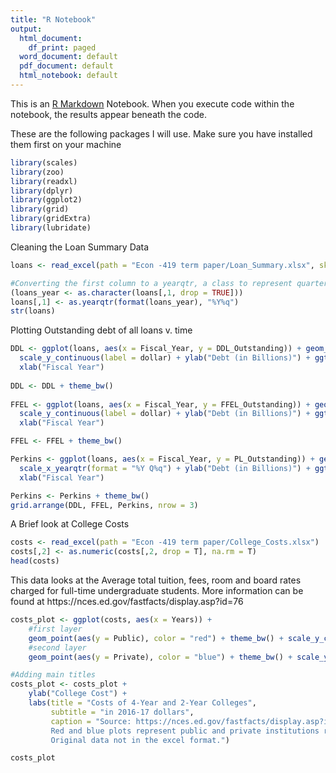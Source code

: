 ```yaml
---
title: "R Notebook"
output:
  html_document:
    df_print: paged
  word_document: default
  pdf_document: default
  html_notebook: default
---
```


This is an [R Markdown](http://rmarkdown.rstudio.com) Notebook. When you execute code within the notebook, the results appear beneath the code. 

 
These are the following packages I will use. Make sure you have installed them first on your machine
```r
library(scales)
library(zoo)
library(readxl)
library(dplyr)
library(ggplot2) 
library(grid)
library(gridExtra)
library(lubridate)
```

Cleaning the Loan Summary Data
```r
loans <- read_excel(path = "Econ -419 term paper/Loan_Summary.xlsx", skip = 4)

#Converting the first column to a yearqtr, a class to represent quarterly data. 
(loans_year <- as.character(loans[,1, drop = TRUE]))
loans[,1] <- as.yearqtr(format(loans_year), "%Y%q")
str(loans)
```

Plotting Outstanding debt of all loans v. time
```r
DDL <- ggplot(loans, aes(x = Fiscal_Year, y = DDL_Outstanding)) + geom_line(color = "blue") + scale_x_yearqtr(format = "%Y Q%q") + 
  scale_y_continuous(label = dollar) + ylab("Debt (in Billions)") + ggtitle("Direct Loans") +
  xlab("Fiscal Year") 
  
DDL <- DDL + theme_bw()
  
FFEL <- ggplot(loans, aes(x = Fiscal_Year, y = FFEL_Outstanding)) + geom_line(color = "green") + scale_x_yearqtr(format = "%Y Q%q") + 
  scale_y_continuous(label = dollar) + ylab("Debt (in Billions)") + ggtitle("Federal Family Education") +
  xlab("Fiscal Year")

FFEL <- FFEL + theme_bw()

Perkins <- ggplot(loans, aes(x = Fiscal_Year, y = PL_Outstanding)) + geom_line(color = "red") + 
  scale_x_yearqtr(format = "%Y Q%q") + ylab("Debt (in Billions)") + ggtitle("Perkins") + xlab("Fiscal Year")
  xlab("Fiscal Year")

Perkins <- Perkins + theme_bw()
grid.arrange(DDL, FFEL, Perkins, nrow = 3)

```

A Brief look at College Costs

```r
costs <- read_excel(path = "Econ -419 term paper/College_Costs.xlsx")
costs[,2] <- as.numeric(costs[,2, drop = T], na.rm = T)
head(costs)
```
This data looks at the Average total tuition, fees, room and board rates charged for full-time undergraduate students. More information can be found at https://nces.ed.gov/fastfacts/display.asp?id=76

```r
costs_plot <- ggplot(costs, aes(x = Years)) +
    #first layer
    geom_point(aes(y = Public), color = "red") + theme_bw() + scale_y_continuous(label = dollar) +
    #second layer
    geom_point(aes(y = Private), color = "blue") + theme_bw() + scale_y_continuous(label = dollar)

#Adding main titles
costs_plot <- costs_plot + 
    ylab("College Cost") +
    labs(title = "Costs of 4-Year and 2-Year Colleges",
         subtitle = "in 2016-17 dollars", 
         caption = "Source: https://nces.ed.gov/fastfacts/display.asp?id=76. 
         Red and blue plots represent public and private institutions respectively. Years include 1985, 1995, and 2000-2016. 
         Original data not in the excel format.")

costs_plot
```



